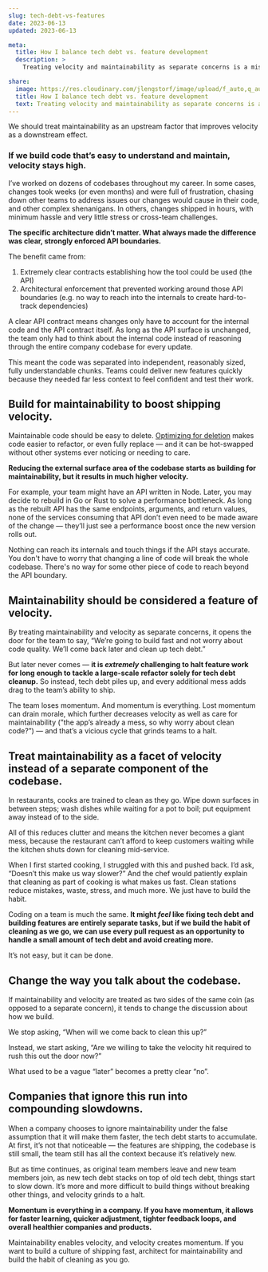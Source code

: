 ```yaml
---
slug: tech-debt-vs-features
date: 2023-06-13
updated: 2023-06-13

meta:
  title: How I balance tech debt vs. feature development
  description: >
    Treating velocity and maintainability as separate concerns is a mistake. Your shipping velocity is directly correlated to how maintainable your code is.

share:
  image: https://res.cloudinary.com/jlengstorf/image/upload/f_auto,q_auto/v1683734135/lwj/blog/tech-debt-vs-features.jpg
  title: How I balance tech debt vs. feature development
  text: Treating velocity and maintainability as separate concerns is a mistake. Your shipping velocity is directly correlated to how maintainable your code is.
---
```



<YouTube id="VWCWZO62FUw" />

We should treat maintainability as an upstream factor that improves velocity as a downstream effect.

### If we build code that’s easy to understand and maintain, velocity stays high.

I’ve worked on dozens of codebases throughout my career. In some cases, changes took weeks (or even months) and were full of frustration, chasing down other teams to address issues our changes would cause in their code, and other complex shenanigans. In others, changes shipped in hours, with minimum hassle and very little stress or cross-team challenges.

**The specific architecture didn’t matter. What always made the difference was clear, strongly enforced API boundaries.**

The benefit came from:

1. Extremely clear contracts establishing how the tool could be used (the API)
2. Architectural enforcement that prevented working around those API boundaries (e.g. no way to reach into the internals to create hard-to-track dependencies)

A clear API contract means changes only have to account for the internal code and the API contract itself. As long as the API surface is unchanged, the team only had to think about the internal code instead of reasoning through the entire company codebase for every update.

This meant the code was separated into independent, reasonably sized, fully understandable chunks. Teams could deliver new features quickly because they needed far less context to feel confident and test their work.

## Build for maintainability to boost shipping velocity.

Maintainable code should be easy to delete. [Optimizing for deletion](https://www.netlify.com/blog/2020/10/28/optimize-for-deletion-speed-up-development-without-adding-risk/) makes code easier to refactor, or even fully replace — and it can be hot-swapped without other systems ever noticing or needing to care.

**Reducing the external surface area of the codebase starts as building for maintainability, but it results in much higher velocity.**

For example, your team might have an API written in Node. Later, you may decide to rebuild in Go or Rust to solve a performance bottleneck. As long as the rebuilt API has the same endpoints, arguments, and return values, none of the services consuming that API don’t even need to be made aware of the change — they’ll just see a performance boost once the new version rolls out.

Nothing can reach its internals and touch things if the API stays accurate. You don't have to worry that changing a line of code will break the whole codebase. There's no way for some other piece of code to reach beyond the API boundary.

## Maintainability should be considered a feature of velocity.

By treating maintainability and velocity as separate concerns, it opens the door for the team to say, “We’re going to build fast and not worry about code quality. We’ll come back later and clean up tech debt.”

But later never comes — **it is _extremely_ challenging to halt feature work for long enough to tackle a large-scale refactor solely for tech debt cleanup.** So instead, tech debt piles up, and every additional mess adds drag to the team’s ability to ship.

The team loses momentum. And momentum is everything. Lost momentum can drain morale, which further decreases velocity as well as care for maintainability (”the app’s already a mess, so why worry about clean code?”) — and that’s a vicious cycle that grinds teams to a halt.

## Treat maintainability as a facet of velocity instead of a separate component of the codebase.

In restaurants, cooks are trained to clean as they go. Wipe down surfaces in between steps; wash dishes while waiting for a pot to boil; put equipment away instead of to the side.

All of this reduces clutter and means the kitchen never becomes a giant mess, because the restaurant can’t afford to keep customers waiting while the kitchen shuts down for cleaning mid-service.

When I first started cooking, I struggled with this and pushed back. I’d ask, “Doesn’t this make us way slower?” And the chef would patiently explain that cleaning as part of cooking is what makes us fast. Clean stations reduce mistakes, waste, stress, and much more. We just have to build the habit.

Coding on a team is much the same. **It might _feel_ like fixing tech debt and building features are entirely separate tasks, but if we build the habit of cleaning as we go, we can use every pull request as an opportunity to handle a small amount of tech debt and avoid creating more.**

It’s not easy, but it can be done.

## Change the way you talk about the codebase.

If maintainability and velocity are treated as two sides of the same coin (as opposed to a separate concern), it tends to change the discussion about how we build.

We stop asking, “When will we come back to clean this up?”

Instead, we start asking, “Are we willing to take the velocity hit required to rush this out the door now?”

What used to be a vague “later” becomes a pretty clear “no”.

## Companies that ignore this run into compounding slowdowns.

When a company chooses to ignore maintainability under the false assumption that it will make them faster, the tech debt starts to accumulate. At first, it’s not that noticeable — the features are shipping, the codebase is still small, the team still has all the context because it’s relatively new.

But as time continues, as original team members leave and new team members join, as new tech debt stacks on top of old tech debt, things start to slow down. It’s more and more difficult to build things without breaking other things, and velocity grinds to a halt.

**Momentum is everything in a company. If you have momentum, it allows for faster learning, quicker adjustment, tighter feedback loops, and overall healthier companies and products.**

Maintainability enables velocity, and velocity creates momentum. If you want to build a culture of shipping fast, architect for maintainability and build the habit of cleaning as you go.
